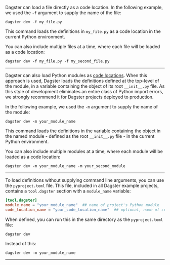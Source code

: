 <TabGroup>
<TabItem name="From a file">

Dagster can load a file directly as a code location. In the following example, we used the `-f` argument to supply the name of the file:

```shell
dagster dev -f my_file.py
```

This command loads the definitions in `my_file.py` as a code location in the current Python environment.

You can also include multiple files at a time, where each file will be loaded as a code location:

```shell
dagster dev -f my_file.py -f my_second_file.py
```

---

</TabItem>
<TabItem name="From a module">

Dagster can also load Python modules as [code locations](/concepts/code-locations). When this approach is used, Dagster loads the definitions defined at the top-level of the module, in a variable containing the <PyObject object="Definitions" /> object of its root `__init__.py` file. As this style of development eliminates an entire class of Python import errors, we strongly recommend it for Dagster projects deployed to production.

In the following example, we used the `-m` argument to supply the name of the module:

```shell
dagster dev -m your_module_name
```

This command loads the definitions in the variable containing the <PyObject object="Definitions" /> object in the named module - defined as the root `__init__.py` file - in the current Python environment.

You can also include multiple modules at a time, where each module will be loaded as a code location:

```shell
dagster dev -m your_module_name -m your_second_module
```

---

</TabItem>
<TabItem name="Without command line arguments">

To load definitions without supplying command line arguments, you can use the `pyproject.toml` file. This file, included in all Dagster example projects, contains a `tool.dagster` section with a `module_name` variable:

```toml
[tool.dagster]
module_name = "your_module_name"  ## name of project's Python module
code_location_name = "your_code_location_name"  ## optional, name of code location to display in the Dagster UI
```

When defined, you can run this in the same directory as the `pyproject.toml` file:

```shell
dagster dev
```

Instead of this:

```shell
dagster dev -m your_module_name
```

---

</TabItem>
</TabGroup>